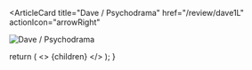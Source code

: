 <ArticleCard
  title="Dave / Psychodrama"
  href="/review/dave1L"
  actionIcon="arrowRight"
>

![Dave / Psychodrama](../../images/cd/dave1L.jpg)

</ArticleCard>

  return (
    <>
      {children}
    </>
  );
}
